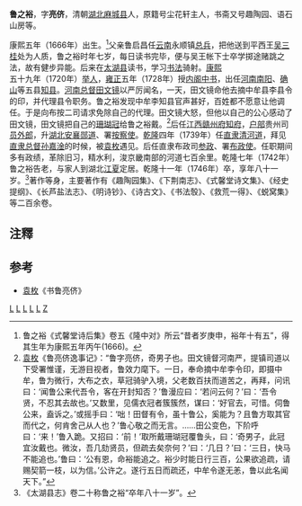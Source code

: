 '''鲁之裕'''{{BD|1666年||1746年|}}，字'''亮侪'''，清朝[[湖北|湖北]][[麻城县|麻城县]]人，原籍号尘花轩主人，书斋又号趣陶园、语石山房等。

康熙五年（1666年）出生。<ref>鲁之裕《式馨堂诗后集》卷五《隆中对》所云“昔者岁庚申，裕年十有五”，得其生年为康熙五年丙午(1666)。</ref>父亲鲁启昌任[[云南|云南]]永顺镇[[总兵|总兵]]，把他送到平西王[[吴三桂|吴三桂]]处为人质，鲁之裕时年七岁，每日读书完毕，便与吴王帐下士卒学掷途赌跳之法，故有健步异能。后来在[[太湖县|太湖县]]读书，学习[[书法|书法]]骑射。[[康熙|康熙]]五十九年（1720年）[[举人|举人]]，[[雍正|雍正]]五年（1728年）授[[内阁中书|内阁中书]]，出任[[河南|河南]][[南阳|南阳]]、[[确山|确山]]等五县[[知县|知县]]。[[河南总督|河南总督]][[田文镜|田文镜]]以严厉闻名，一天，田文镜命他去摘中牟县李县令的印，并代理县令职务。鲁之裕发现中牟李知县官声甚好，百姓都不愿意让他调任。于是向布按二司请求免除自己的代理。田文镜大怒，但他以自己的公心感动了田文镜，田文镜把自己的[[珊瑚|珊瑚]][[顶戴|冠]]给鲁之裕戴。<ref>[[袁枚|袁枚]]《鲁亮侪逸事记》：“鲁字亮侪，奇男子也。田文镜督河南严，提镇司道以下受署惟谨，无游目视者，鲁效力麾下。一日，奉命摘中牟李令印，即摄中牟，鲁为微行，大布之衣，草冠骑驴入境，父老数百扶而道苦之，再拜，问讯曰：‘闻鲁公来代吾令，客在开封知否？’鲁漫应曰：‘若问云何？’曰：‘吾令贤，不忍其去故也。’又数里，见儒衣冠者簇簇然，谋曰：‘好官去，可惜。伺鲁公来，盍诉之。’或摇手曰：‘咄！田督有令，虽十鲁公，奚能为？且鲁方取其官而代之，何肯舍己从人也？’鲁心敬之而无言。……田公变色，下阶呼曰：‘来！’鲁入跪。又招曰：‘前！’取所戴珊瑚冠覆鲁头，曰：‘奇男子，此冠宜汝戴也。微汝，吾几劾贤员，但疏去矣奈何？’曰：‘几日？’曰：‘三日，快马不能追也。’鲁曰：‘公有恩，命裕能追之。裕少时能日行三百，公果欲追疏，请赐契箭一枝，以为信。’公许之。遂行五日而疏还，中牟令遂无恙，鲁以此名闻天下。”</ref>后任[[江西|江西]][[赣州府|赣州府]][[知府|知府]]，[[户部|户部]]贵州司[[员外郎|员外郎]]，升[[湖北|湖北]][[安襄鄖荊道|安襄郧道]]、署[[按察使|按察使]]。[[乾隆|乾隆]]四年（1739年）任[[直隶|直隶]][[清河道|清河道]]，拜见[[直隶总督|直隶总督]][[孙嘉淦|孙嘉淦]]的时候，被[[袁枚|袁枚]]遇见。后任直隶布政司[[参政|参政]]、署[[布政使|布政使]]。任职期间多有政绩，革除旧习，精水利，浚京畿南部的河道七百余里。乾隆七年（1742年）鲁之裕告老，与家人到湖北[[江夏|江夏]]定居。乾隆十一年（1746年）卒，享年八十一岁。<ref>《太湖县志》卷二十称鲁之裕“卒年八十一岁”。</ref>著作等身，主要著作有《趣陶园集》、《下荆南志》、《式馨堂诗文集》、《经史提纲》、《长芦盐法志》、《明诗钞》、《诗古文》、《书法彀》、《救荒一得》、《蜕窝集》等二百余卷。

==注釋==
{{reflist}}

==参考==
*[[袁枚|袁枚]]《书鲁亮侪》

[[Category:清朝知县|L]]
[[Category:清朝知府|L]]
[[Category:清朝道员|L]]
[[Category:清朝举人|L]]
[[Category:麻城人|L]]
[[Category:鲁姓|Z]]
